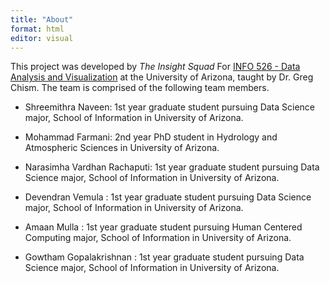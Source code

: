 ```yaml
---
title: "About"
format: html
editor: visual
---
```


This project was developed by *The Insight Squad* For [INFO 526 - Data Analysis and Visualization](https://datavizaz.org/) at the University of Arizona, taught by Dr. Greg Chism. The team is comprised of the following team members.

-   Shreemithra Naveen: 1st year graduate student pursuing Data Science major, School of Information in University of Arizona.

-   Mohammad Farmani: 2nd year PhD student in Hydrology and Atmospheric Sciences in University of Arizona.

-   Narasimha Vardhan Rachaputi: 1st year graduate student pursuing Data Science major, School of Information in University of Arizona.

-  Devendran Vemula  : 1st year graduate student pursuing Data Science major, School of Information in University of Arizona.

-  Amaan Mulla : 1st year graduate student pursuing Human Centered Computing major, School of Information in University of Arizona.

-  Gowtham Gopalakrishnan  : 1st year graduate student pursuing Data Science major, School of Information in University of Arizona.